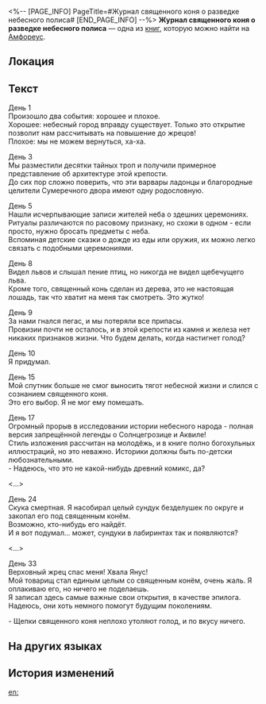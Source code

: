 <%-- [PAGE_INFO]
PageTitle=#Журнал священного коня о разведке небесного полиса#
[END_PAGE_INFO] --%>
{{Дополнить}}
{{Книга Инфобокс
|id           = 552
|Название     = 
|Изображение  = Предмет Журнал священного коня о разведке небесного полиса.png
|Мир          = Амфореус
|Томов        = 1
|Автор        = <!--нужно добавить-->
|Описание     = О янусовом коне, который посетил небо. Настоящая рукопись является доказательством того, что они побывали там.
|Том1         = {{tx}}
|Источник1    = {{tx|Отсутствует источник}}
|Персонажи    = 
|Фракции      = 
}}
'''Журнал священного коня о разведке небесного полиса''' — одна из [[Книги|книг]], которую можно найти на [[Амфореус]].

==Локация==
{{Отметка карты|<!--название карты-->|<!--id отметки-->}}

==Текст==
День 1<br />
Произошло два события: хорошее и плохое.<br />
Хорошее: небесный город вправду существует. Только это открытие позволит нам рассчитывать на повышение до жрецов!<br />
Плохое: мы не можем вернуться, ха-ха.

День 3<br />
Мы разместили десятки тайных троп и получили примерное представление об архитектуре этой крепости.<br />
До сих пор сложно поверить, что эти варвары ладонцы и благородные целители Сумеречного двора имеют одну родословную.

День 5<br />
Нашли исчерпывающие записи жителей неба о здешних церемониях. Ритуалы различаются по расовому признаку, но схожи в одном - если просто, нужно бросать предметы с неба.<br />
Вспоминая детские сказки о дожде из еды или оружия, их можно легко связать с подобными церемониями.

День 8<br />
Видел львов и слышал пение птиц, но никогда не видел щебечущего льва.<br />
Кроме того, священный конь сделан из дерева, это не настоящая лошадь, так что хватит на меня так смотреть. Это жутко!

День 9<br />
За нами гнался пегас, и мы потеряли все припасы.<br />
Провизии почти не осталось, и в этой крепости из камня и железа нет никаких признаков жизни. Что будем делать, когда настигнет голод?

День 10<br />
Я придумал.

День 15<br />
Мой спутник больше не смог выносить тягот небесной жизни и слился с сознанием священного коня.<br />
Это его выбор. Я не мог ему помешать.

День 17<br />
Огромный прорыв в исследовании истории небесного народа - полная версия запрещённой легенды о Солнцегрозице и Аквиле!<br />
Стиль изложения рассчитан на молодёжь, и в книге полно богохульных иллюстраций, но это неважно. Историки должны быть по-детски любознательными.<br />
- Надеюсь, что это не какой-нибудь древний комикс, да?

<...>

День 24<br />
Скука смертная. Я насобирал целый сундук безделушек по округе и закопал его под священным конём.<br />
Возможно, кто-нибудь его найдёт.<br />
И я вот подумал... может, сундуки в лабиринтах так и появляются?

<...>

День 33<br />
Верховный жрец спас меня! Хвала Янус!<br />
Мой товарищ стал единым целым со священным конём, очень жаль. Я оплакиваю его, но ничего не поделаешь.<br />
Я записал здесь самые важные свои открытия, в качестве эпилога. Надеюсь, они хоть немного помогут будущим поколениям.


- Щепки священного коня неплохо утоляют голод, и по вкусу ничего.

==На других языках==
{{На других языках
|en   = Sky Reconnaissance Logs of the Divine Foal
|zhs  = 神驹的天空勘察记录
|zht  = 神駒的天空勘察紀錄
|ja   = 神馬の天空調査記録
|ko   = 신마의 하늘 정찰 기록
|es   = Registro de exploración del cielo del potro divino
|fr   = Carnets de reconnaissance du ciel du destrier divin
|ru   = Журнал священного коня о разведке небесного полиса
|th   = บันทึกการสำรวจท้องฟ้าของอาชาเทพ
|vi   = Nhật Ký Trinh Sát Bầu Trời Của Ngựa Thần
|de   = Aufzeichnungen zur Himmelsüberwachung des göttlichen Fohlens
|id   = Catatan Pengintaian Langit oleh Kuda Ilahi
|pt   = Registros de Reconhecimento Aéreo do Potro Divino
}}

==История изменений==
{{История изменений|3.5}}

[[en:]]